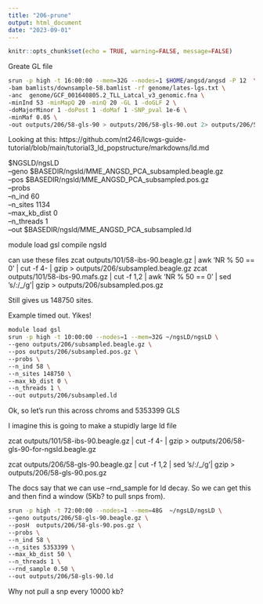 ```yaml
---
title: "206-prune"
output: html_document
date: "2023-09-01"
---
```


```r
knitr::opts_chunk$set(echo = TRUE, warning=FALSE, message=FALSE)
```

Greate GL file

```sh
srun -p high -t 16:00:00 --mem=32G --nodes=1 $HOME/angsd/angsd -P 12  \
-bam bamlists/downsample-58.bamlist -rf genome/lates-lgs.txt \
-anc  genome/GCF_001640805.2_TLL_Latcal_v3_genomic.fna \
-minInd 53 -minMapQ 20 -minQ 20 -GL 1 -doGLF 2 \
-doMajorMinor 1 -doPost 1 -doMaf 1 -SNP_pval 1e-6 \
-minMaf 0.05 \
-out outputs/206/58-gls-90 > outputs/206/58-gls-90.out 2> outputs/206/58-gls-90.err &
```

Looking at this: https://github.com/nt246/lcwgs-guide-tutorial/blob/main/tutorial3_ld_popstructure/markdowns/ld.md

$NGSLD/ngsLD \
--geno $BASEDIR/ngsld/MME_ANGSD_PCA_subsampled.beagle.gz \
--pos $BASEDIR/ngsld/MME_ANGSD_PCA_subsampled.pos.gz \
--probs \
--n_ind 60 \
--n_sites 1134 \
--max_kb_dist 0 \
--n_threads 1 \
--out $BASEDIR/ngsld/MME_ANGSD_PCA_subsampled.ld 

module load gsl
compile ngsld

can use these files
zcat outputs/101/58-ibs-90.beagle.gz | awk 'NR % 50 == 0' | cut -f 4- | gzip  > outputs/206/subsampled.beagle.gz
zcat outputs/101/58-ibs-90.mafs.gz | cut -f 1,2 |  awk 'NR % 50 == 0' | sed 's/:/_/g'| gzip > outputs/206/subsampled.pos.gz

Still gives us 148750 sites. 

Example timed out. Yikes!
```sh
module load gsl
srun -p high -t 10:00:00 --nodes=1 --mem=32G ~/ngsLD/ngsLD \
--geno outputs/206/subsampled.beagle.gz \
--pos outputs/206/subsampled.pos.gz \
--probs \
--n_ind 58 \
--n_sites 148750 \
--max_kb_dist 0 \
--n_threads 1 \
--out outputs/206/subsampled.ld 
```


Ok, so let's run this across chroms and 5353399 GLS

I imagine this is going to make a stupidly large ld file

zcat outputs/101/58-ibs-90.beagle.gz | cut -f 4- | gzip  > outputs/206/58-gls-90-for-ngsld.beagle.gz

zcat outputs/206/58-gls-90.beagle.gz | cut -f 1,2 | sed 's/:/_/g'| gzip > outputs/206/58-gls-90.pos.gz


The docs say that we can use --rnd_sample for ld decay. So we can get this and then find a window (5Kb? to pull snps from).

```sh
srun -p high -t 72:00:00 --nodes=1 --mem=48G  ~/ngsLD/ngsLD \
--geno outputs/206/58-gls-90.beagle.gz \
--posH  outputs/206/58-gls-90.pos.gz \
--probs \
--n_ind 58 \
--n_sites 5353399 \
--max_kb_dist 50 \
--n_threads 1 \
--rnd_sample 0.50 \
--out outputs/206/58-gls-90.ld 
```


Why not pull a snp every 10000 kb? 